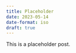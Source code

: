 ```yaml
---
title: Placeholder
date: 2023-05-14
date-format: iso
draft: true
---
```


This is a placeholder post.
